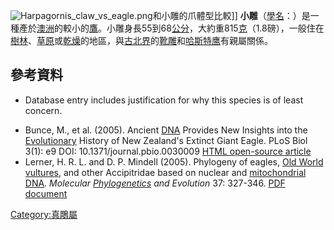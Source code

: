 {{Speciesbox
| name = 小雕
| status = LC
| status_system = iucn3.1
| image = Little Eagle.jpg
| genus = Aquila
| species = morphnoides
| authority = ([[John_Gould|Gould]], 1841)
| synonyms = 
*''Hieraaetus morphnoides''
}}

[[File:Harpagornis_claw_vs_eagle.png|right]]和小雕的爪體型比較]]
'''小雕'''（[[學名|學名]]：''{{lang|la|Aquila morphnoides}}''）是一種產於[[澳洲|澳洲]]的較小的[[鷹|鷹]]。小雕身長55到68[[公分|公分]]，大約重815[[克|克]]（1.8磅），一般住在[[樹林|樹林]]、[[草原|草原]]或[[乾燥|乾燥]]的地區，與[[古北界|古北界]]的[[靴雕|靴雕]]和[[哈斯特鹰|哈斯特鹰]]有親屬關係。

==參考資料==
* {{IUCN2006|assessors=BirdLife International|year=2006|id=49459|title=Hieraaetus morphnoides|downloaded=05 December 2006}} Database entry includes justification for why this species is of least concern.
* Bunce, M., et al. (2005). Ancient [[DNA|DNA]] Provides New Insights into the [[Evolution|Evolution]]ary History of New Zealand's Extinct Giant Eagle. PLoS Biol 3(1): e9 DOI: 10.1371/journal.pbio.0030009 [http://biology.plosjournals.org/perlserv/?request=get-document&doi=10.1371%2Fjournal.pbio.0030009 HTML open-source article] {{Wayback|url=http://biology.plosjournals.org/perlserv/?request=get-document&doi=10.1371%2Fjournal.pbio.0030009 |date=20080306062717 }}
* Lerner, H. R. L. and D. P. Mindell (2005). Phylogeny of eagles, [[Old_World_vultures|Old World vultures]], and other Accipitridae based on nuclear and [[mitochondrial_DNA|mitochondrial DNA]]. ''Molecular [[Phylogenetics|Phylogenetics]] and Evolution'' 37: 327-346. [http://www-personal.umich.edu/~hlerner/LernerMindell2005Proofs.pdf PDF document] {{Wayback|url=http://www-personal.umich.edu/~hlerner/LernerMindell2005Proofs.pdf |date=20080411094354 }}
{{Taxonbar|from=Q27074631}}

[[Category:真鵰屬|Category:真鵰屬]]